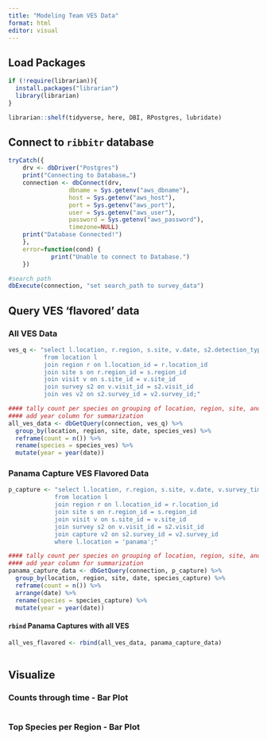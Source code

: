 ```yaml
---
title: "Modeling Team VES Data"
format: html
editor: visual
---
```


## Load Packages
```r

if (!require(librarian)){
  install.packages("librarian")
  library(librarian)
}

librarian::shelf(tidyverse, here, DBI, RPostgres, lubridate)

```

## Connect to `ribbitr` database
```r

tryCatch({
    drv <- dbDriver("Postgres")
    print("Connecting to Database…")
    connection <- dbConnect(drv,
                 dbname = Sys.getenv("aws_dbname"),
                 host = Sys.getenv("aws_host"),
                 port = Sys.getenv("aws_port"),
                 user = Sys.getenv("aws_user"),
                 password = Sys.getenv("aws_password"),
                 timezone=NULL)
    print("Database Connected!")
    },
    error=function(cond) {
            print("Unable to connect to Database.")
    })

#search path
dbExecute(connection, "set search_path to survey_data")

```

## Query VES 'flavored' data

### All VES Data

```r

ves_q <- "select l.location, r.region, s.site, v.date, s2.detection_type, v2.species_ves, v2.count
          from location l
          join region r on l.location_id = r.location_id
          join site s on r.region_id = s.region_id
          join visit v on s.site_id = v.site_id
          join survey s2 on v.visit_id = s2.visit_id
          join ves v2 on s2.survey_id = v2.survey_id;"

#### tally count per species on grouping of location, region, site, and date
#### add year column for summarization
all_ves_data <- dbGetQuery(connection, ves_q) %>% 
  group_by(location, region, site, date, species_ves) %>% 
  reframe(count = n()) %>% 
  rename(species = species_ves) %>% 
  mutate(year = year(date))

```

### Panama Capture VES Flavored Data
```r

p_capture <- "select l.location, r.region, s.site, v.date, v.survey_time, s2.detection_type, v2.species_capture
             from location l
             join region r on l.location_id = r.location_id 
             join site s on r.region_id = s.region_id 
             join visit v on s.site_id = v.site_id 
             join survey s2 on v.visit_id = s2.visit_id 
             join capture v2 on s2.survey_id = v2.survey_id
             where l.location = 'panama';"

#### tally count per species on grouping of location, region, site, and date
#### add year column for summarization
panama_capture_data <- dbGetQuery(connection, p_capture) %>% 
  group_by(location, region, site, date, species_capture) %>% 
  reframe(count = n()) %>% 
  arrange(date) %>% 
  rename(species = species_capture) %>% 
  mutate(year = year(date))


```


####  `rbind` Panama Captures with all VES
```r

all_ves_flavored <- rbind(all_ves_data, panama_capture_data)
  

```

## Visualize

### Counts through time - Bar Plot
```r


```


### Top Species per Region - Bar Plot
```r



```

### 